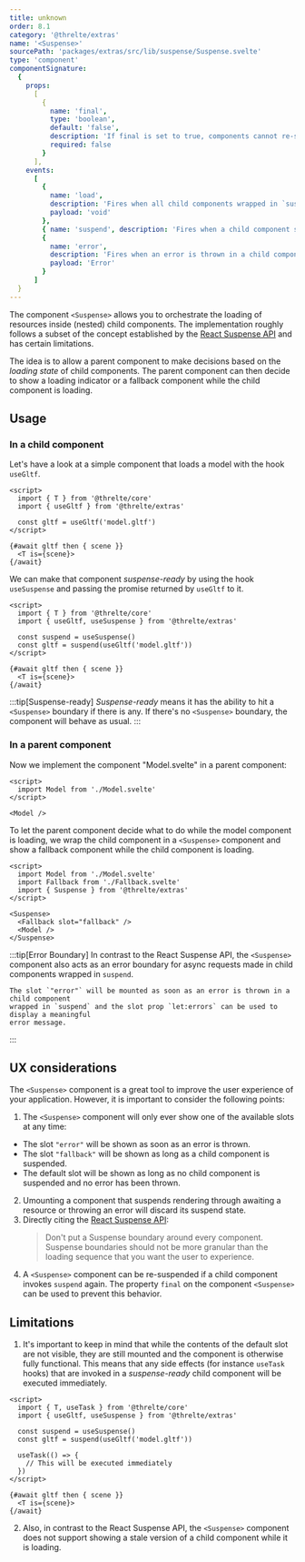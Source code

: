 ```yaml
---
title: unknown
order: 8.1
category: '@threlte/extras'
name: '<Suspense>'
sourcePath: 'packages/extras/src/lib/suspense/Suspense.svelte'
type: 'component'
componentSignature:
  {
    props:
      [
        {
          name: 'final',
          type: 'boolean',
          default: 'false',
          description: 'If final is set to true, components cannot re-suspend the suspended state.',
          required: false
        }
      ],
    events:
      [
        {
          name: 'load',
          description: 'Fires when all child components wrapped in `suspend` have finished loading.',
          payload: 'void'
        },
        { name: 'suspend', description: 'Fires when a child component suspends.', payload: 'void' },
        {
          name: 'error',
          description: 'Fires when an error is thrown in a child component wrapped in `suspend`.',
          payload: 'Error'
        }
      ]
  }
---
```


The component `<Suspense>` allows you to orchestrate the loading of resources
inside (nested) child components. The implementation roughly follows a subset of the concept
established by the [React Suspense
API](https://react.dev/reference/react/Suspense) and has certain limitations.

The idea is to allow a parent component to make decisions based on the _loading
state_ of child components. The parent component can then decide to show a loading
indicator or a fallback component while the child component is loading.

<Example path="extras/suspense" />

## Usage

### In a child component

Let's have a look at a simple component that loads a model with the hook `useGltf`.

```svelte title="Model.svelte"
<script>
  import { T } from '@threlte/core'
  import { useGltf } from '@threlte/extras'

  const gltf = useGltf('model.gltf')
</script>

{#await gltf then { scene }}
  <T is={scene}>
{/await}
```

We can make that component _suspense-ready_ by using the hook `useSuspense` and passing the promise returned by `useGltf` to it.

```svelte {3,6}m {5}+ title="Model.svelte"
<script>
  import { T } from '@threlte/core'
  import { useGltf, useSuspense } from '@threlte/extras'

  const suspend = useSuspense()
  const gltf = suspend(useGltf('model.gltf'))
</script>

{#await gltf then { scene }}
  <T is={scene}>
{/await}
```

:::tip[Suspense-ready]
_Suspense-ready_ means it has the ability to hit a `<Suspense>` boundary if there is any. If there's no `<Suspense>` boundary, the component will behave as usual.
:::

### In a parent component

Now we implement the component "Model.svelte" in a parent component:

```svelte title="Parent.svelte"
<script>
  import Model from './Model.svelte'
</script>

<Model />
```

To let the parent component decide what to do while the model component is loading, we wrap the child component in a `<Suspense>` component and show a fallback component while the child component is loading.

```svelte {3,4,7,8,10}+ title="Parent.svelte"
<script>
  import Model from './Model.svelte'
  import Fallback from './Fallback.svelte'
  import { Suspense } from '@threlte/extras'
</script>

<Suspense>
  <Fallback slot="fallback" />
  <Model />
</Suspense>
```

:::tip[Error Boundary]
In contrast to the React Suspense API, the `<Suspense>` component also acts as an
error boundary for async requests made in child components wrapped in `suspend`.

    The slot `"error"` will be mounted as soon as an error is thrown in a child component
    wrapped in `suspend` and the slot prop `let:errors` can be used to display a meaningful
    error message.

:::

## UX considerations

The `<Suspense>` component is a great tool to improve the user experience of your application. However, it is important to consider the following points:

1. The `<Suspense>` component will only ever show one of the available slots at any time:

- The slot `"error"` will be shown as soon as an error is thrown.
- The slot `"fallback"` will be shown as long as a child component is suspended.
- The default slot will be shown as long as no child component is suspended and no error has been thrown.

2. Umounting a component that suspends rendering through awaiting a resource or throwing an error will discard its suspend state.
3. Directly citing the [React Suspense API](https://react.dev/reference/react/Suspense#revealing-nested-content-as-it-loads):
   > Don't put a Suspense boundary around every component. Suspense boundaries should not be more granular than the loading sequence that you want the user to experience.
4. A `<Suspense>` component can be re-suspended if a child component invokes `suspend` again. The property `final` on the component `<Suspense>` can be used to prevent this behavior.

## Limitations

1. It's important to keep in mind that while the contents of the default slot are not visible, they
   are still mounted and the component is otherwise fully functional. This means that any side
   effects (for instance `useTask` hooks) that are invoked in a _suspense-ready_ child component will be
   executed immediately.

```svelte title="Model.svelte"
<script>
  import { T, useTask } from '@threlte/core'
  import { useGltf, useSuspense } from '@threlte/extras'

  const suspend = useSuspense()
  const gltf = suspend(useGltf('model.gltf'))

  useTask(() => {
    // This will be executed immediately
  })
</script>

{#await gltf then { scene }}
  <T is={scene}>
{/await}
```

2. Also, in contrast to the React Suspense API, the `<Suspense>` component does not support showing a stale
   version of a child component while it is loading.
